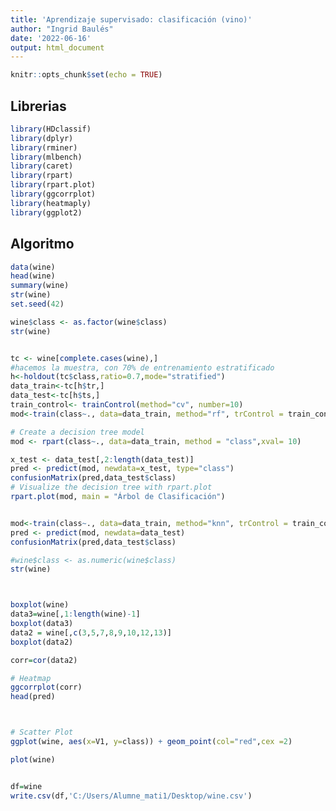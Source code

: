 ---
title: 'Aprendizaje supervisado: clasificación (vino)'
author: "Ingrid Baulés"
date: '2022-06-16'
output: html_document
---

```{r setup, include=FALSE,message=FALSE}
knitr::opts_chunk$set(echo = TRUE)
```

## Librerias
```{r, message=FALSE}
library(HDclassif)
library(dplyr)
library(rminer)
library(mlbench)
library(caret)
library(rpart)
library(rpart.plot)
library(ggcorrplot)
library(heatmaply)
library(ggplot2)
```

## Algoritmo
```{r, message=FALSE}
data(wine)
head(wine)
summary(wine)
str(wine)
set.seed(42)

wine$class <- as.factor(wine$class)
str(wine)


tc <- wine[complete.cases(wine),]
#hacemos la muestra, con 70% de entrenamiento estratificado
h<-holdout(tc$class,ratio=0.7,mode="stratified")
data_train<-tc[h$tr,]
data_test<-tc[h$ts,]
train_control<- trainControl(method="cv", number=10)
mod<-train(class~., data=data_train, method="rf", trControl = train_control)

# Create a decision tree model
mod <- rpart(class~., data=data_train, method = "class",xval= 10)

x_test <- data_test[,2:length(data_test)]
pred <- predict(mod, newdata=x_test, type="class")
confusionMatrix(pred,data_test$class)
# Visualize the decision tree with rpart.plot
rpart.plot(mod, main = "Árbol de Clasificación")


mod<-train(class~., data=data_train, method="knn", trControl = train_control)
pred <- predict(mod, newdata=data_test)
confusionMatrix(pred,data_test$class)

#wine$class <- as.numeric(wine$class)
str(wine)



boxplot(wine)
data3=wine[,1:length(wine)-1]
boxplot(data3)
data2 = wine[,c(3,5,7,8,9,10,12,13)]
boxplot(data2)

corr=cor(data2)

# Heatmap 
ggcorrplot(corr)
head(pred)



# Scatter Plot
ggplot(wine, aes(x=V1, y=class)) + geom_point(col="red",cex =2) 

plot(wine)


df=wine
write.csv(df,'C:/Users/Alumne_mati1/Desktop/wine.csv')

```

